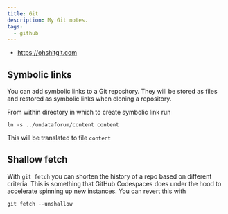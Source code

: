 ```yaml
---
title: Git
description: My Git notes.
tags:
  - github
---
```


- https://ohshitgit.com

## Symbolic links

You can add symbolic links to a Git repository. They will be stored as files and
restored as symbolic links when cloning a repository.

From within directory in which to create symbolic link run

    ln -s ../undataforum/content content

This will be translated to file `content`

## Shallow fetch

With `git fetch` you can shorten the history of a repo based on different
criteria. This is something that GitHub Codespaces does under the hood to
accelerate spinning up new instances. You can revert this with

```
git fetch --unshallow
```
